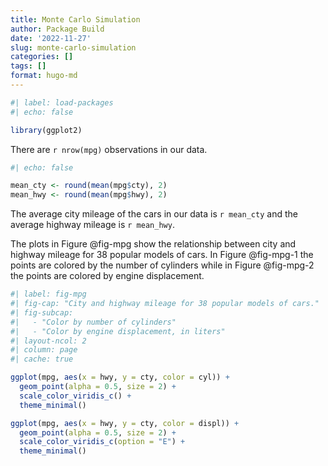 ```yaml
---
title: Monte Carlo Simulation
author: Package Build
date: '2022-11-27'
slug: monte-carlo-simulation
categories: []
tags: []
format: hugo-md
---
```



```r
#| label: load-packages
#| echo: false

library(ggplot2)
```

There are `r nrow(mpg)` observations in our data.

```r
#| echo: false

mean_cty <- round(mean(mpg$cty), 2)
mean_hwy <- round(mean(mpg$hwy), 2)
```

The average city mileage of the cars in our data is `r mean_cty` and the average highway mileage is `r mean_hwy`.

The plots in Figure @fig-mpg show the relationship between city and highway mileage for 38 popular models of cars.
In Figure @fig-mpg-1 the points are colored by the number of cylinders while in Figure @fig-mpg-2 the points are colored by engine displacement.

```r
#| label: fig-mpg
#| fig-cap: "City and highway mileage for 38 popular models of cars."
#| fig-subcap:
#|   - "Color by number of cylinders"
#|   - "Color by engine displacement, in liters"
#| layout-ncol: 2
#| column: page
#| cache: true

ggplot(mpg, aes(x = hwy, y = cty, color = cyl)) +
  geom_point(alpha = 0.5, size = 2) +
  scale_color_viridis_c() +
  theme_minimal()

ggplot(mpg, aes(x = hwy, y = cty, color = displ)) +
  geom_point(alpha = 0.5, size = 2) +
  scale_color_viridis_c(option = "E") +
  theme_minimal()
```
